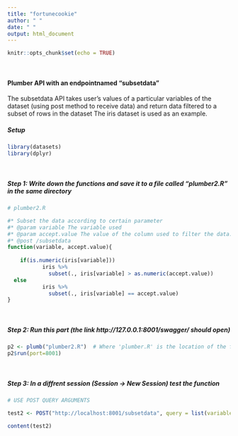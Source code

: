 ```yaml
---
title: "fortunecookie"
author: " "
date: " "
output: html_document
---
```


```r
knitr::opts_chunk$set(echo = TRUE)
```


<br>


#### Plumber API with an endpointnamed "subsetdata"

The subsetdata API takes user's values of a particular variables of the dataset (using post method to receive data) and return data filtered to a subset of rows in the dataset
The iris dataset is used as an example. 



##### Setup

```r
library(datasets)
library(dplyr)
```


<br>

##### Step 1: Write down the functions and save it to a file called "plumber2.R" in the same directory

```r
# plumber2.R

#* Subset the data according to certain parameter
#* @param variable The variable used  
#* @param accept.value The value of the column used to filter the data.
#* @post /subsetdata
function(variable, accept.value){
  
    if(is.numeric(iris[variable]))    
           iris %>% 
             subset(., iris[variable] > as.numeric(accept.value))
  else 
           iris %>% 
             subset(., iris[variable] == accept.value)
}

```


<br>
 
##### Step 2: Run this part (the link http://127.0.0.1:8001/__swagger__/ should open)


```r

p2 <- plumb("plumber2.R")  # Where 'plumber.R' is the location of the file shown above
p2$run(port=8001)

```


<br>

##### Step 3: In a diffrent session (Session -> New Session) test the function


```r

# USE POST QUERY ARGUMENTS

test2 <- POST("http://localhost:8001/subsetdata", query = list(variable = 'Species', accept.value = 'setosa'))

content(test2)
```

<br>



